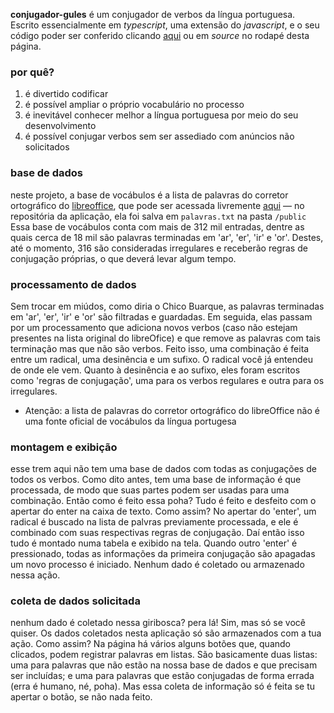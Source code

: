 **conjugador-gules**
é um conjugador de verbos da língua portuguesa. Escrito essencialmente em 
_typescript_, uma extensão do _javascript_, e o seu código poder ser
conferido clicando [aqui](https://github.com/renribsilva/conjugador) ou em _source_
no rodapé desta página.

### por quê?

1. é divertido codificar
2. é possível ampliar o próprio vocabulário no processo
3. é inevitável conhecer melhor a língua portuguesa por meio do seu desenvolvimento
4. é possível conjugar verbos sem ser assediado com anúncios não solicitados

### base de dados

neste projeto, a base de vocábulos é a lista de palavras do corretor 
ortográfico do [libreoffice](https://pt-br.libreoffice.org/), que pode ser acessada
livremente [aqui](https://cgit.freedesktop.org/libreoffice/dictionaries/plain/pt_BR/pt_BR.dic)
— no repositória da aplicação, ela foi salva em `palavras.txt` na pasta `/public`
Essa base de vocábulos conta com mais de 312 mil entradas, dentre as quais
cerca de 18 mil são palavras terminadas em 'ar', 'er', 'ir' e 'or'. 
Destes, até o momento, 316 são consideradas irregulares e receberão 
regras de conjugação próprias, o que deverá levar algum tempo.

### processamento de dados

Sem trocar em miúdos, como diria o Chico Buarque, 
as palavras terminadas em 'ar', 'er', 'ir' e 'or' são filtradas e guardadas. Em seguida, elas 
passam por um processamento que adiciona novos verbos (caso não estejam presentes na lista
original do libreOfice) e que remove as palavras com tais terminação mas 
que não são verbos. Feito isso, uma combinação é feita entre um radical, uma desinência e um
sufixo. O radical você já entendeu de onde ele vem. Quanto à desinência e ao sufixo, eles
foram escritos como 'regras de conjugação', uma para os verbos regulares e outra para os
irregulares. 

* Atenção: a lista de palavras do corretor ortográfico do libreOffice não é uma 
fonte oficial de vocábulos da língua portugesa

### montagem e exibição

esse trem aqui não tem uma base de dados com todas as conjugações de todos
os verbos. Como dito antes, tem uma base de informação é que processada, de modo 
que suas partes podem ser usadas para uma combinação. Então como é feito essa poha?
Tudo é feito e desfeito com o apertar do enter na caixa de texto. Como assim?
No apertar do 'enter', um radical é buscado na lista de palvras previamente processada,
e ele é combinado com suas respectivas regras de conjugação. 
Daí então isso tudo é montado numa tabela e exibido na tela.
Quando outro 'enter' é pressionado, todas as informações da primeira conjugação
são apagadas um novo processo é iniciado. Nenhum dado é coletado ou armazenado nessa ação. 

### coleta de dados solicitada

nenhum dado é coletado nessa giribosca? pera lá! Sim, mas só se você quiser. Os dados coletados nesta aplicação só são armazenados
com a tua ação. Como assim? Na página há vários alguns botões que, quando clicados, 
podem registrar palavras em listas. São basicamente duas listas: uma para palavras que 
não estão na nossa base de dados e que precisam ser incluídas; e uma para palavras que estão
conjugadas de forma errada (erra é humano, né, poha). Mas essa coleta de informação só é feita
se tu apertar o botão, se não nada feito.

### 